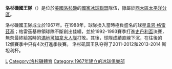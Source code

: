 {{expand|time=2018-05-29T05:02:35+00:00}}
{{unreferenced|time=2018-05-29T05:02:35+00:00}}
{{NHL team |
   color1 = silver|
   color2 = black|
   name = 洛杉磯國王隊|
    chinese_name = Los Angeles Kings|
   logo = <!-- 檔案不存在 [[File:Los_Angeles_Kings_Logo_(2011).svg|File:Los Angeles Kings Logo (2011).svg]] ，可從英文維基百科取得 -->|
   conference = [[西部聯盟_(NHL)|西大區]]|
   division = [[太平洋分區|太平洋分區]] |
   founded = 1967年 |
   arena = [[斯台普斯中心|斯台普斯中心]]|
   city = [[美國|美國]][[加州|加州]][[洛杉磯|洛杉磯]] |
   colors = 紫、銀、黑|
   manager = Dean Lombardi|
   coach = Darryl Sutter|
   captain = Anze Kopitar|
   owner = Philip Anschutz 和 Edward Roski, Jr.|
   championships = 2次|
 }}
'''洛杉磯國王隊'''（'''{{lang|en|Los Angeles Kings}}'''）是位於[[美國|美國]][[洛杉磯|洛杉磯]]的[[國家冰球聯盟|國家冰球聯盟]]隊伍，隸屬於[[西部聯盟_(NHL)|西大區]][[太平洋分區|太平洋分區]]。

洛杉磯國王隊成立於1967年。在1988年，球隊換入當時極負盛名的球星[[韋恩·格雷茲基|韋恩·格雷茲基]]；格雷茲基帶領球隊不斷創出佳績，並於1992-1993賽季打進[[史丹利盃|史丹利盃]]決賽，無奈最終給當時的[[滿地可加拿大人隊|滿地可加拿大人隊]]打敗。其後，球隊成績直線下沉，在往後的12個賽季中只有4次打進季後賽。
洛杉矶国王队夺得了2011-2012和2013-2014 斯坦利杯。


{{NHL}}
{{california-stub}}

[[Category:國家冰球聯盟球隊|L]]
[[Category:洛杉磯體育|Category:洛杉磯體育]]
[[Category:1967年建立的冰球俱樂部|Category:1967年建立的冰球俱樂部]]
